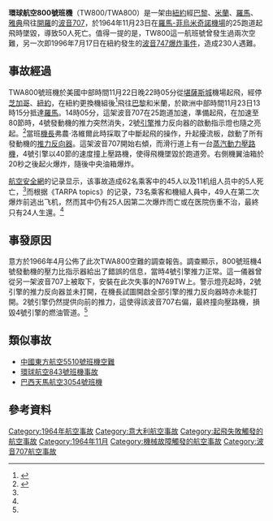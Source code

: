 {{For|同號班機1996年在紐約長島上空發生的波音747爆炸解體事故|環球航空800號班機空難}}
{{Infobox Airliner accident
|name = 環球航空800號班機空難
|Crash image = Boeing 707-331, Trans World Airlines - TWA AN0575882.jpg
|Image caption = 與失事客機相似的波音707（編號N768TW）
|Date = 1964年11月23日
|Type = 發動機故障
|Site = {{ITA}}[[羅馬-菲烏米奇諾機場|羅馬-菲烏米奇諾機場]]
|Coordinates = {{coord|41|48|10|N|12|14|15|E|type:event|display=inline,title}}
|Fatalities = 50(一说49)
|Injuries = 23
|Aircraft Type = [[波音707|波音707-331]]
|Operator = [[環球航空|環球航空]]
|Origin = {{USA}}[[堪薩斯城國際機場|堪薩斯城國際機場]]
|StopoverA = {{USA}}[[芝加哥|芝加哥]][[奥黑尔国际机场|奥黑尔国际机场]]
|StopoverB = {{USA}}[[紐約|紐約]][[約翰·甘迺迪國際機場|約翰·甘迺迪國際機場]]
|StopoverC = {{FRA}}[[巴黎-奥利机场|巴黎-奥利机场]]
|StopoverD = {{ITA}}[[米兰-马尔彭萨机场|米兰-马尔彭萨机场]]
|StopoverE = {{ITA}}[[羅馬-菲烏米奇諾機場|羅馬-菲烏米奇諾機場]]
|Last stopover = {{Flag|GRC|old}}[[雅典|雅典]][[埃利尼康國際機場|埃利尼康國際機場]]
|Destination = {{Flag|EGY|UAR}}[[開羅國際機場|開羅國際機場]]
|Tail Number = N769TW
|Passengers = 62
|Crew = 11
|Survivors = 23(一说24)
}}
'''環球航空800號班機'''（TW800/TWA800）是一架由[[紐約|紐約]]經[[巴黎|巴黎]]、[[米蘭|米蘭]]、[[羅馬|羅馬]]、[[雅典|雅典]]飛往[[開羅|開羅]]的[[波音707|波音707]]，於1964年11月23日在[[羅馬-菲烏米奇諾機場|羅馬-菲烏米奇諾機場]]的25跑道起飛時墜毀，導致50人死亡。值得一提的是，TW800這一航班號曾發生過兩次空難，另一次即1996年7月17日在紐約發生的[[波音747|波音747]][[環球航空800號班機空難|爆炸事件]]，造成230人遇難。

==事故經過==
TWA800號班機於美國中部時間11月22日晚22時05分從[[堪薩斯城|堪薩斯城]]機場起飛，經停[[芝加哥|芝加哥]]、[[纽约|紐約]]，在紐約更換機組後<ref name="Proctor">{{cite web|author=Jon Proctor|url=http://www.tarpa.com/fdo-bcy/2009.11.TARPA_TOPICS_on_line.pdf|title=TWA's First Flight 800 Disaster - Lesson Learned|accessdate=2014-05-31|format=PDF|language=en|editor=TWA Active Retired Pilots Association|publisher=TARPA TOPICS|volume=96|page=23-28|date=2009年11月|deadurl=yes|archiveurl=https://web.archive.org/web/20150402095642/http://www.tarpa.com/fdo-bcy/2009.11.TARPA_TOPICS_on_line.pdf|archivedate=2015-04-02}}</ref>飛往[[巴黎|巴黎]]和米蘭，於歐洲中部時間11月23日13時15分抵達[[罗马|羅馬]]。14時05分，這架波音707在25跑道加速，準備起飛，在加速至80節時，4號發動機的推力突然消失，2號[[引擎|引擎]]推力反向器的啟動指示燈也隨之亮起。<ref name=ASN>{{cite web|url=http://www.aviation-safety.net/database/record.php?id=19641123-0|title=ASN Aircraft accident description Boeing 707-331 Trans World Airlines - TWA N769TW|work=[[航空安全網|航空安全網]]|accessdate=2014-05-31|archive-date=2014-03-19|archive-url=https://web.archive.org/web/20140319000207/http://aviation-safety.net/database/record.php?id=19641123-0|dead-url=no}}</ref>當班[[機長|機長]]弗農·洛維爾此時採取了中斷起飛的操作，升起擾流板，啟動了所有發動機的[[推力反向器|推力反向器]]。這架波音707開始右傾，而滑行道上有一台[[壓路機|蒸汽動力壓路機]]，4號引擎以40節的速度撞上壓路機，使得飛機墜毀於跑道旁。右側機翼油箱於20秒之後起火爆炸，隨後中央油箱爆炸。

[[航空安全网|航空安全網]]的记录显示，该事故造成62名乘客中的45人以及11机组人员中的5人死亡，<ref name=ASN/>而根据《TARPA topics》的记录，73名乘客和機組人員中，49人在第二次爆炸前逃出飞机，然而其中仍有25人因第二次爆炸而亡或在医院伤重不治，最終只有24人生還。<ref name="Proctor"/>

==事發原因==
意方於1966年4月公佈了此次TWA800空難的調查報告。調查顯示，800號班機4號發動機的壓力比指示器給出了錯誤的信息，當時4號引擎推力正常。這一儀器曾從另一架波音707上被取下，安裝在此次失事的N769TW上。警示燈亮起時，2號引擎的推力反向器並未打開，在機長試圖開啟全部引擎的推力反向器時亦未能打開。2號引擎仍然提供向前的推力，這使得該波音707右偏，最終撞向壓路機，損毀4號引擎的燃油管道。<ref name="Proctor"/>

==類似事故==
*[[中國東方航空5510號班機空難|中國東方航空5510號班機空難]]
*[[環球航空843號班機事故|環球航空843號班機事故]]
*[[巴西天馬航空3054號班機|巴西天馬航空3054號班機]]

==參考資料==
{{reflist}}

{{1964年航空事故}}

[[Category:1964年航空事故|Category:1964年航空事故]]
[[Category:意大利航空事故|Category:意大利航空事故]]
[[Category:起飛失敗觸發的航空事故|Category:起飛失敗觸發的航空事故]]
[[Category:1964年11月|Category:1964年11月]]
[[Category:機械故障觸發的航空事故|Category:機械故障觸發的航空事故]]
[[Category:波音707航空事故|Category:波音707航空事故]]